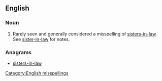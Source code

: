 ==English==

===Noun===
{{head|en|noun}}

# Rarely seen and generally considered a misspelling of [[sisters-in-law]]. See [[sister-in-law]] for notes.

===Anagrams===
* [[sisters-in-law#English|sisters-in-law]]

[[Category:English misspellings]]